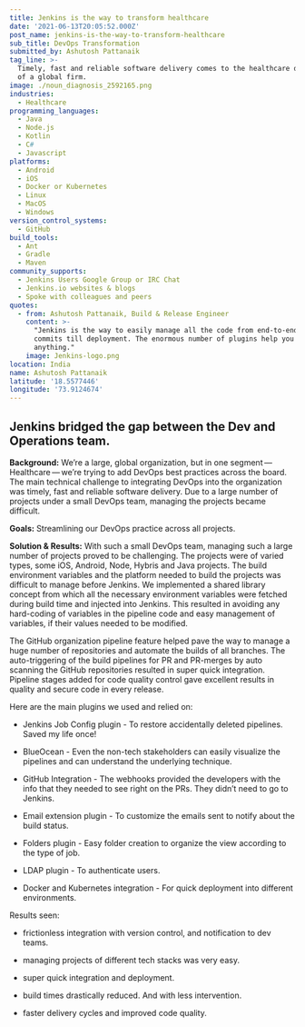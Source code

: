 ```yaml
---
title: Jenkins is the way to transform healthcare
date: '2021-06-13T20:05:52.000Z'
post_name: jenkins-is-the-way-to-transform-healthcare
sub_title: DevOps Transformation
submitted_by: Ashutosh Pattanaik
tag_line: >-
  Timely, fast and reliable software delivery comes to the healthcare division
  of a global firm.
image: ./noun_diagnosis_2592165.png
industries:
  - Healthcare
programming_languages:
  - Java
  - Node.js
  - Kotlin
  - C#
  - Javascript
platforms:
  - Android
  - iOS
  - Docker or Kubernetes
  - Linux
  - MacOS
  - Windows
version_control_systems:
  - GitHub
build_tools:
  - Ant
  - Gradle
  - Maven
community_supports:
  - Jenkins Users Google Group or IRC Chat
  - Jenkins.io websites & blogs
  - Spoke with colleagues and peers
quotes:
  - from: Ashutosh Pattanaik, Build & Release Engineer
    content: >-
      "Jenkins is the way to easily manage all the code from end-to-end, from
      commits till deployment. The enormous number of plugins help you do almost
      anything."
    image: Jenkins-logo.png
location: India
name: Ashutosh Pattanaik
latitude: '18.5577446'
longitude: '73.9124674'
---
```

## Jenkins bridged the gap between the Dev and Operations team.

**Background:** We’re a large, global organization, but in one segment — Healthcare — we’re trying to add DevOps best practices across the board. The main technical challenge to integrating DevOps into the organization was timely, fast and reliable software delivery. Due to a large number of projects under a small DevOps team, managing the projects became difficult.

**Goals:** Streamlining our DevOps practice across all projects.

<Testimonal idx="0" />

**Solution & Results:** With such a small DevOps team, managing such a large number of projects proved to be challenging. The projects were of varied types, some iOS, Android, Node, Hybris and Java projects. The build environment variables and the platform needed to build the projects was difficult to manage before Jenkins. We implemented a shared library concept from which all the necessary environment variables were fetched during build time and injected into Jenkins. This resulted in avoiding any hard-coding of variables in the pipeline code and easy management of variables, if their values needed to be modified.

The GitHub organization pipeline feature helped pave the way to manage a huge number of repositories and automate the builds of all branches. The auto-triggering of the build pipelines for PR and PR-merges by auto scanning the GitHub repositories resulted in super quick integration. Pipeline stages added for code quality control gave excellent results in quality and secure code in every release.

Here are the main plugins we used and relied on:

-   Jenkins Job Config plugin - To restore accidentally deleted pipelines. Saved my life once!

-   BlueOcean - Even the non-tech stakeholders can easily visualize the pipelines and can understand the underlying technique.

-   GitHub Integration - The webhooks provided the developers with the info that they needed to see right on the PRs. They didn’t need to go to Jenkins.

-   Email extension plugin - To customize the emails sent to notify about the build status.

-   Folders plugin - Easy folder creation to organize the view according to the type of job.

-   LDAP plugin - To authenticate users.

-   Docker and Kubernetes integration - For quick deployment into different environments.

Results seen:

-   frictionless integration with version control, and notification to dev teams.

-   managing projects of different tech stacks was very easy.

-   super quick integration and deployment.

-   build times drastically reduced. And with less intervention.

-   faster delivery cycles and improved code quality.
